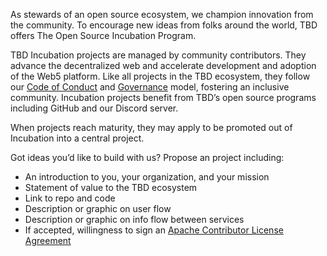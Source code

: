 
<p className="text-primary-yellow text-[18px] mb-6">
  As stewards of an open source ecosystem, we champion innovation from the community. To
  encourage new ideas from folks around the world, TBD offers The
  Open Source Incubation Program.

  TBD Incubation projects are managed by community contributors. They advance the
  decentralized web and accelerate development and adoption of the Web5 platform.
  Like all projects in the TBD ecosystem, they follow our <a href="/code-of-conduct">Code of Conduct</a>
  and <a href="/open-source/governance">Governance</a>
  model, fostering an inclusive community. Incubation projects benefit from
  TBD’s open source programs including GitHub and our Discord server.

  When projects reach maturity, they may apply to be promoted out of Incubation into a central project.

  Got ideas you’d like to build with us? Propose an project including:

  <ul>
    <li>An introduction to you, your organization, and your mission</li>
    <li>Statement of value to the TBD ecosystem</li>
    <li>Link to repo and code</li>
    <li>Description or graphic on user flow</li>
    <li>Description or graphic on info flow between services</li>
    <li>If accepted, willingness to sign an <a href="https://www.apache.org/licenses/contributor-agreements.html">Apache Contributor License Agreement</a></li>
  </ul>
</p>

<ButtonGroup buttons={content.buttons} />
